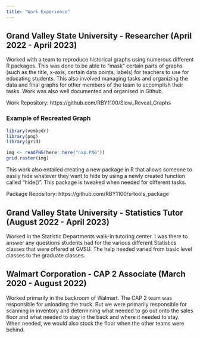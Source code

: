 ```yaml
---
title: "Work Experience"
---
```


## Grand Valley State University - Researcher (April 2022 - April 2023)

Worked with a team to reproduce historical graphs using numerous different R packages. This was done to be able to "mask" certain parts of graphs (such as the title, x-axis, certain data points, labels) for teachers to use for educating students. This also involved managing tasks and organizing the data and final graphs for other members of the team to accomplish their tasks. Work was also well documented and organised in Github.  
  
Work Repository: https://github.com/RBY1100/Slow_Reveal_Graphs
  
### Example of Recreated Graph
```r

library(vembedr)
library(png)
library(grid)

img <- readPNG(here::here("nap.PNG"))
grid.raster(img)

```

This work also entailed creating a new package in R that allows someone to easily hide whatever they want to hide by using a newly created function called "hide()". This package is tweaked when needed for different tasks.

Package Repository: https://github.com/RBY1100/srtools_package

## Grand Valley State University - Statistics Tutor (August 2022 - April 2023)

Worked in the Statistic Departments walk-in tutoring center. I was there to answer any questions students had for the various different Statistics classes that were offered at GVSU. The help needed varied from basic level classes to the graduate classes.  

## Walmart Corporation - CAP 2 Associate (March 2020 - August 2022)

Worked primarily in the backroom of Walmart. The CAP 2 team was responsible for unloading the truck. But we were primarily responsible for scanning in inventory and determining what needed to go out onto the sales floor and what needed to stay in the back and where it needed to stay. When needed, we would also stock the floor when the other teams were behind.
